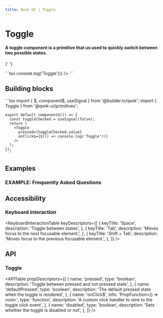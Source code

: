 ```yaml
---
title: Qwik UI | Toggle
---
```



# Toggle

#### A toggle component is a primitive that us used to quickly switch between two possible states.

{' '}

<Example01>
  ```tsx
  <Toggle pressed onClick$={$(() => console.log('Toggle'))} />
  ```
</Example01>

## Building blocks

  <CodeExample>
    ```tsx
    import { $, component$, useSignal } from '@builder.io/qwik';
    import { Toggle } from '@qwik-ui/primitives';

    export default component$(() => {
      const toggleChecked = useSignal(false);
      return (
        <Toggle
          pressed={toggleChecked.value}
          onClick$={$(() => console.log('Toggle'))}
        />
      );
    });
    ```

  </CodeExample>

## Examples

### EXAMPLE: Frequently Asked Questions

## Accessibility

### Keyboard interaction

<KeyboardInteractionTable
  keyDescriptors={[
    {
      keyTitle: 'Space',
      description: 'Toggle between states',
    },
    {
      keyTitle: 'Tab',
      description: 'Moves focus to the next focusable element.',
    },
    {
      keyTitle: 'Shift + Tab',
      description: 'Moves focus to the previous focusable element.',
    },
  ]}
/>

## API

### Toggle

<APITable
  propDescriptors={[
    {
      name: 'pressed',
      type: 'boolean',
      description: 'Toggle between pressed and not pressed state',
    },
    {
      name: 'defaultPressed',
      type: 'boolean',
      description: 'The default pressed state when the toggle is rendered',
    },
    {
      name: 'onClick$',
      info: 'PropFunction<() => void>',
      type: 'function',
      description: 'A custom click handler to wire to the toggle click event',
    },
    {
      name: 'disabled',
      type: 'boolean',
      description: 'Sets whether the toggle is disabled or not',
    },
  ]}
/>
